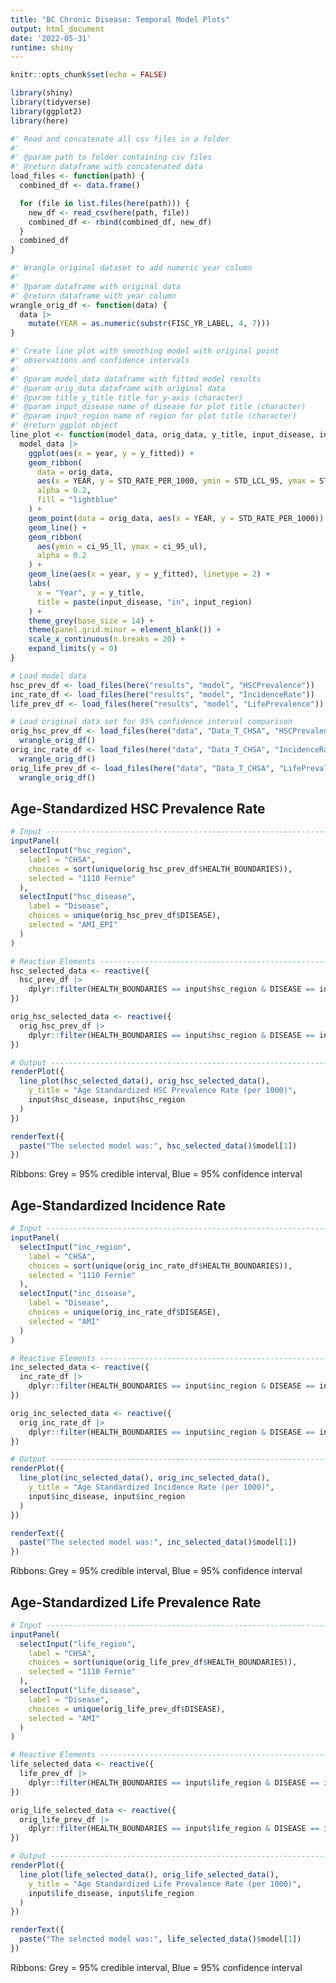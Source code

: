 ```yaml
---
title: "BC Chronic Disease: Temporal Model Plots"
output: html_document
date: '2022-05-31'
runtime: shiny
---
```


```r
knitr::opts_chunk$set(echo = FALSE)
```

```r
library(shiny)
library(tidyverse)
library(ggplot2)
library(here)
```


```r
#' Read and concatenate all csv files in a folder
#'
#' @param path to folder containing csv files
#' @return dataframe with concatenated data
load_files <- function(path) {
  combined_df <- data.frame()

  for (file in list.files(here(path))) {
    new_df <- read_csv(here(path, file))
    combined_df <- rbind(combined_df, new_df)
  }
  combined_df
}

#' Wrangle original dataset to add numeric year column
#'
#' @param dataframe with original data
#' @return dataframe with year column
wrangle_orig_df <- function(data) {
  data |>
    mutate(YEAR = as.numeric(substr(FISC_YR_LABEL, 4, 7)))
}

#' Create line plot with smoothing model with original point 
#' observations and confidence intervals
#' 
#' @param model_data dataframe with fitted model results
#' @param orig_data dataframe with original data
#' @param title y_title title for y-axis (character)
#' @param input_disease name of disease for plot title (character)
#' @param input_region name of region for plot title (character)
#' @return ggplot object
line_plot <- function(model_data, orig_data, y_title, input_disease, input_region) {
  model_data |>
    ggplot(aes(x = year, y = y_fitted)) +
    geom_ribbon(
      data = orig_data,
      aes(x = YEAR, y = STD_RATE_PER_1000, ymin = STD_LCL_95, ymax = STD_UCL_95),
      alpha = 0.2,
      fill = "lightblue"
    ) +
    geom_point(data = orig_data, aes(x = YEAR, y = STD_RATE_PER_1000)) +
    geom_line() +
    geom_ribbon(
      aes(ymin = ci_95_ll, ymax = ci_95_ul),
      alpha = 0.2
    ) +
    geom_line(aes(x = year, y = y_fitted), linetype = 2) +
    labs(
      x = "Year", y = y_title,
      title = paste(input_disease, "in", input_region)
    ) +
    theme_grey(base_size = 14) +
    theme(panel.grid.minor = element_blank()) +
    scale_x_continuous(n.breaks = 20) +
    expand_limits(y = 0)
}

# Load model data
hsc_prev_df <- load_files(here("results", "model", "HSCPrevalence"))
inc_rate_df <- load_files(here("results", "model", "IncidenceRate"))
life_prev_df <- load_files(here("results", "model", "LifePrevalence"))

# Load original data set for 95% confidence interval comparison
orig_hsc_prev_df <- load_files(here("data", "Data_T_CHSA", "HSCPrevalence")) |>
  wrangle_orig_df()
orig_inc_rate_df <- load_files(here("data", "Data_T_CHSA", "IncidenceRate")) |>
  wrangle_orig_df()
orig_life_prev_df <- load_files(here("data", "Data_T_CHSA", "LifePrevalence")) |>
  wrangle_orig_df()
```

## Age-Standardized HSC Prevalence Rate

```r
# Input -----------------------------------------------------------------------
inputPanel(
  selectInput("hsc_region",
    label = "CHSA",
    choices = sort(unique(orig_hsc_prev_df$HEALTH_BOUNDARIES)),
    selected = "1110 Fernie"
  ),
  selectInput("hsc_disease",
    label = "Disease",
    choices = unique(orig_hsc_prev_df$DISEASE),
    selected = "AMI_EPI"
  )
)

# Reactive Elements -----------------------------------------------------------
hsc_selected_data <- reactive({
  hsc_prev_df |>
    dplyr::filter(HEALTH_BOUNDARIES == input$hsc_region & DISEASE == input$hsc_disease)
})

orig_hsc_selected_data <- reactive({
  orig_hsc_prev_df |>
    dplyr::filter(HEALTH_BOUNDARIES == input$hsc_region & DISEASE == input$hsc_disease)
})

# Output -----------------------------------------------------------------------
renderPlot({
  line_plot(hsc_selected_data(), orig_hsc_selected_data(),
    y_title = "Age Standardized HSC Prevalence Rate (per 1000)",
    input$hsc_disease, input$hsc_region
  )
})

renderText({
  paste("The selected model was:", hsc_selected_data()$model[1])
})
```
Ribbons: Grey = 95% credible interval, Blue = 95% confidence interval

## Age-Standardized Incidence Rate

```r
# Input -----------------------------------------------------------------------
inputPanel(
  selectInput("inc_region",
    label = "CHSA",
    choices = sort(unique(orig_inc_rate_df$HEALTH_BOUNDARIES)),
    selected = "1110 Fernie"
  ),
  selectInput("inc_disease",
    label = "Disease",
    choices = unique(orig_inc_rate_df$DISEASE),
    selected = "AMI"
  )
)

# Reactive Elements -----------------------------------------------------------
inc_selected_data <- reactive({
  inc_rate_df |>
    dplyr::filter(HEALTH_BOUNDARIES == input$inc_region & DISEASE == input$inc_disease)
})

orig_inc_selected_data <- reactive({
  orig_inc_rate_df |>
    dplyr::filter(HEALTH_BOUNDARIES == input$inc_region & DISEASE == input$inc_disease)
})

# Output -----------------------------------------------------------------------
renderPlot({
  line_plot(inc_selected_data(), orig_inc_selected_data(),
    y_title = "Age Standardized Incidence Rate (per 1000)",
    input$inc_disease, input$inc_region
  )
})

renderText({
  paste("The selected model was:", inc_selected_data()$model[1])
})
```
Ribbons: Grey = 95% credible interval, Blue = 95% confidence interval

## Age-Standardized Life Prevalence Rate

```r
# Input -----------------------------------------------------------------------
inputPanel(
  selectInput("life_region",
    label = "CHSA",
    choices = sort(unique(orig_life_prev_df$HEALTH_BOUNDARIES)),
    selected = "1110 Fernie"
  ),
  selectInput("life_disease",
    label = "Disease",
    choices = unique(orig_life_prev_df$DISEASE),
    selected = "AMI"
  )
)

# Reactive Elements -----------------------------------------------------------
life_selected_data <- reactive({
  life_prev_df |>
    dplyr::filter(HEALTH_BOUNDARIES == input$life_region & DISEASE == input$life_disease)
})

orig_life_selected_data <- reactive({
  orig_life_prev_df |>
    dplyr::filter(HEALTH_BOUNDARIES == input$life_region & DISEASE == input$life_disease)
})

# Output -----------------------------------------------------------------------
renderPlot({
  line_plot(life_selected_data(), orig_life_selected_data(),
    y_title = "Age Standardized Life Prevalence Rate (per 1000)",
    input$life_disease, input$life_region
  )
})

renderText({
  paste("The selected model was:", life_selected_data()$model[1])
})
```
Ribbons: Grey = 95% credible interval, Blue = 95% confidence interval